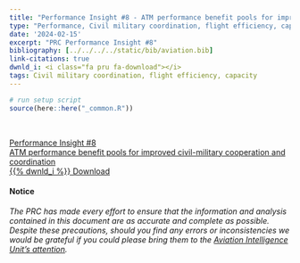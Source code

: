 ```yaml
---
title: "Performance Insight #8 - ATM performance benefit pools for improved civil-military cooperation and coordination"
type: "Performance, Civil military coordination, flight efficiency, capacity"
date: '2024-02-15'
excerpt: "PRC Performance Insight #8"
bibliography: [../../../../static/bib/aviation.bib]
link-citations: true
dwnld_i: <i class="fa pru fa-download"></i>
tags: Civil military coordination, flight efficiency, capacity
---
```

```r
# run setup script
source(here::here("_common.R"))
```
 
<br>
<div class="container">
<div class="row align-items-start">

<a href="https://www.eurocontrol.int/publication/prc-performance-insight-8-atm-performance-benefit-pools-improved-civil-military" target="_blank" class="btn btn-info" role="button"> Performance Insight #8 <br>  ATM performance benefit pools for improved civil-military cooperation and coordination <br> {{% dwnld_i %}} Download </a>

#### Notice
*The PRC has made every effort to ensure that the information and analysis contained in this document are as accurate and 
complete as possible. Despite these precautions, should you find any errors or inconsistencies we would be grateful if you 
could please bring them to the [Aviation Intelligence Unit's attention](mailto:PRU-Support@eurocontrol.int).*

</div>
</div>